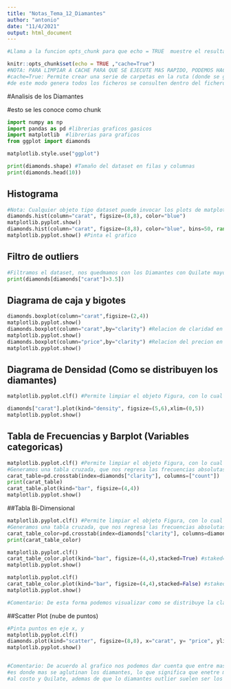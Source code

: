 ```yaml
---
title: "Notas_Tema_12_Diamantes"
author: "antonio"
date: "11/4/2021"
output: html_document
---
```


```r
#Llama a la funcion opts_chunk para que echo = TRUE  muestre el resultado de las chunk

knitr::opts_chunk$set(echo = TRUE ,"cache=True") 
#NOTA: PARA LIMPIAR A CACHE PARA QUE SE EJECUTE MAS RAPIDO, PODEMOS HACER LO SIGUIENTE 
#cache=True: Permite crear una serie de carpetas en la ruta (donde se guarda el markdown), se cachean los datos y graficos
#de este modo genera todos los ficheros se consulten dentro del fichero y no se generen nuevamente en cada ejecucion
```

#Analisis de los Diamantes

#esto se les conoce como chunk
```python

import numpy as np
import pandas as pd #librerias graficos gasicos
import matplotlib  #librerias para graficos
from ggplot import diamonds

matplotlib.style.use("ggplot")

print(diamonds.shape) #Tamaño del dataset en filas y columnas
print(diamonds.head(10))

```

## Histograma
```python
#Nota: Cualquier objeto tipo dataset puede invocar los plots de matplotlib
diamonds.hist(column="carat", figsize=(8,8), color="blue")
matplotlib.pyplot.show() 
diamonds.hist(column="carat", figsize=(8,8), color="blue", bins=50, range=(0,3.5))#Agregamo "50" divisiones y abrimos el rango
matplotlib.pyplot.show() #Pinta el grafico 

```


## Filtro de outliers
```python
#Filtramos el dataset, nos quedmamos con los Diamantes con Quilate mayo a 3.5
print(diamonds[diamonds["carat"]>3.5])
```


## Diagrama de caja y bigotes

```python
diamonds.boxplot(column="carat",figsize=(2,4))
matplotlib.pyplot.show() 
diamonds.boxplot(column="carat",by="clarity") #Relacion de claridad en funcion del Quilate
matplotlib.pyplot.show() 
diamonds.boxplot(column="price",by="clarity") #Relacion del precion en funcion de Quilate
matplotlib.pyplot.show() 
```

## Diagrama de Densidad (Como se distribuyen los diamantes)

```python
matplotlib.pyplot.clf() #Permite limpiar el objeto Figura, con lo cual se borra la instancia y genera una nueva

diamonds["carat"].plot(kind="density", figsize=(5,6),xlim=(0,5))
matplotlib.pyplot.show()
```


## Tabla de Frecuencias y Barplot (Variables categoricas)

```python
matplotlib.pyplot.clf() #Permite limpiar el objeto Figura, con lo cual se borra la instancia y genera una nueva
#Generamos una tabla cruzada, que nos regresa las frecuencias absolutas o relativas de dos o mas variables 
carat_table=pd.crosstab(index=diamonds["clarity"], columns=["count"])
print(carat_table)
carat_table.plot(kind="bar", figsize=(4,4))
matplotlib.pyplot.show()
```


##Tabla Bi-Dimensional
```python
matplotlib.pyplot.clf() #Permite limpiar el objeto Figura, con lo cual se borra la instancia y genera una nueva
#Generamos una tabla cruzada, que nos regresa las frecuencias absolutas o relativas de dos o mas variables 
carat_table_color=pd.crosstab(index=diamonds["clarity"], columns=diamonds["color"])
print(carat_table_color) 

matplotlib.pyplot.clf()
carat_table_color.plot(kind="bar", figsize=(4,4),stacked=True) #staked=True Permite apilar las barras
matplotlib.pyplot.show()

matplotlib.pyplot.clf()
carat_table_color.plot(kind="bar", figsize=(4,4),stacked=False) #staked=False Permite pintar las barras una a lado de otra
matplotlib.pyplot.show()

#Comentario: De esta forma podemos visualizar como se distribuye la clariadad por el color de los diamantes
```


##Scatter Plot (nube de puntos)
```python
#Pinta puntos en eje x, y 
matplotlib.pyplot.clf()
diamonds.plot(kind="scatter", figsize=(8,8), x="carat", y= "price", ylim=(0,20000),xlim=(0,6), alpha=0.2) #staked=True Permite apilar las barras
matplotlib.pyplot.show()


#Comentario: De acuerdo al grafico nos podemos dar cuenta que entre mas se iluminado es el punto a lo largo del grafico
#es donde mas se aglutinan los diamantes, lo que significa que enetre mas claros menos diamantes hay en relacion
#al costo y Quilate, ademas de que lo diamantes outlier suelen ser los mas caros 
```




